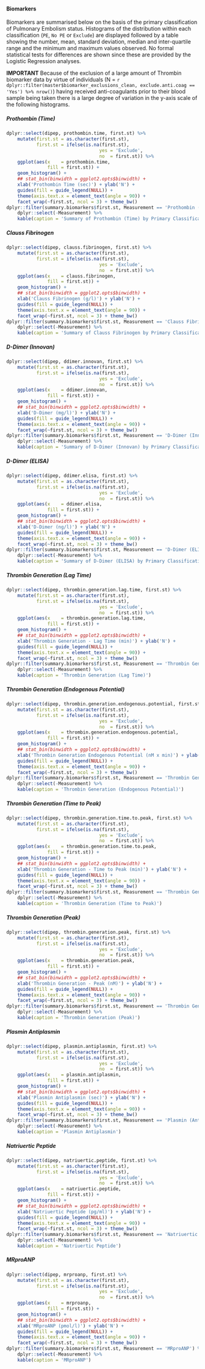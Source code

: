 #### Biomarkers  {.tabset .tabset-fade .tabset-pills}

Biomarkers are summarised below on the basis of the primary classification of Pulmonary Embolism status.  Histograms of the distribution within each classification (`PE`, `No PE` or `Exclude`) are displayed followed by a table showing the number, mean, standard deviation, median and inter-quartile range and the minimum and maximum values observed.  No formal statistical tests for differences are shown since these are provided by the Logistic Regression analyses.

**IMPORTANT** Because of the exclusion of a large amount of Thrombin biomarker data by virtue of individuals (N = `r dplyr::filter(master$biomarker_exclusions_clean, exclude.anti.coag == 'Yes') %>% nrow()`) having received anti-coagulants prior to their blood sample being taken there is a large degree of variation in the y-axis scale of the following histograms.

##### Prothombin (Time)

```r
dplyr::select(dipep, prothombin.time, first.st) %>%
    mutate(first.st = as.character(first.st),
           first.st = ifelse(is.na(first.st),
                                  yes = 'Exclude',
                                  no  = first.st)) %>%
    ggplot(aes(x    = prothombin.time,
               fill = first.st)) +
    geom_histogram() +
    ## stat_bin(binwidth = ggplot2.opts$binwidth) +
    xlab('Prothombin Time (sec)') + ylab('N') +
    guides(fill = guide_legend(NULL)) +
    theme(axis.text.x = element_text(angle = 90)) +
    facet_wrap(~first.st, ncol = 3) + theme_bw()
dplyr::filter(summary.biomarkers$first.st, Measurement == 'Prothombin (Time)') %>%
    dplyr::select(-Measurement) %>%
    kable(caption = 'Summary of Prothombin (Time) by Primary Classification')

```

##### Clauss Fibrinogen

```r
dplyr::select(dipep, clauss.fibrinogen, first.st) %>%
    mutate(first.st = as.character(first.st),
           first.st = ifelse(is.na(first.st),
                                  yes = 'Exclude',
                                  no  = first.st)) %>%
    ggplot(aes(x    = clauss.fibrinogen,
               fill = first.st)) +
    geom_histogram() +
    ## stat_bin(binwidth = ggplot2.opts$binwidth) +
    xlab('Clauss Fibrinogen (g/l)') + ylab('N') +
    guides(fill = guide_legend(NULL)) +
    theme(axis.text.x = element_text(angle = 90)) +
    facet_wrap(~first.st, ncol = 3) + theme_bw()
dplyr::filter(summary.biomarkers$first.st, Measurement == 'Clauss Fibrinogen') %>%
    dplyr::select(-Measurement) %>%
    kable(caption = 'Summary of Clauss Fibrinogen by Primary Classification')

```

##### D-Dimer (Innovan)

```r
dplyr::select(dipep, ddimer.innovan, first.st) %>%
    mutate(first.st = as.character(first.st),
           first.st = ifelse(is.na(first.st),
                                  yes = 'Exclude',
                                  no  = first.st)) %>%
    ggplot(aes(x    = ddimer.innovan,
               fill = first.st)) +
    geom_histogram() +
    ## stat_bin(binwidth = ggplot2.opts$binwidth) +
    xlab('D-Dimer (mg/l)') + ylab('N') +
    guides(fill = guide_legend(NULL)) +
    theme(axis.text.x = element_text(angle = 90)) +
    facet_wrap(~first.st, ncol = 3) + theme_bw()
dplyr::filter(summary.biomarkers$first.st, Measurement == 'D-Dimer (Innovan)') %>%
    dplyr::select(-Measurement) %>%
    kable(caption = 'Summary of D-Dimer (Innovan) by Primary Classification')

```

##### D-Dimer (ELISA)

```r
dplyr::select(dipep, ddimer.elisa, first.st) %>%
    mutate(first.st = as.character(first.st),
           first.st = ifelse(is.na(first.st),
                                  yes = 'Exclude',
                                  no  = first.st)) %>%
    ggplot(aes(x    = ddimer.elisa,
               fill = first.st)) +
    geom_histogram() +
    ## stat_bin(binwidth = ggplot2.opts$binwidth) +
    xlab('D-Dimer (ng/l)') + ylab('N') +
    guides(fill = guide_legend(NULL)) +
    theme(axis.text.x = element_text(angle = 90)) +
    facet_wrap(~first.st, ncol = 3) + theme_bw()
dplyr::filter(summary.biomarkers$first.st, Measurement == 'D-Dimer (ELISA)') %>%
    dplyr::select(-Measurement) %>%
    kable(caption = 'Summary of D-Dimer (ELISA) by Primary Classification')

```

##### Thrombin Generation (Lag Time)

```r
dplyr::select(dipep, thrombin.generation.lag.time, first.st) %>%
    mutate(first.st = as.character(first.st),
           first.st = ifelse(is.na(first.st),
                                  yes = 'Exclude',
                                  no  = first.st)) %>%
    ggplot(aes(x    = thrombin.generation.lag.time,
               fill = first.st)) +
    geom_histogram() +
    ## stat_bin(binwidth = ggplot2.opts$binwidth) +
    xlab('Thrombin Generation - Lag Time (min)') + ylab('N') +
    guides(fill = guide_legend(NULL)) +
    theme(axis.text.x = element_text(angle = 90)) +
    facet_wrap(~first.st, ncol = 3) + theme_bw()
dplyr::filter(summary.biomarkers$first.st, Measurement == 'Thrombin Generation (Lag Time)') %>%
    dplyr::select(-Measurement) %>%
    kable(caption = 'Thrombin Generation (Lag Time)')

```

##### Thrombin Generation (Endogenous Potential)

```r
dplyr::select(dipep, thrombin.generation.endogenous.potential, first.st) %>%
    mutate(first.st = as.character(first.st),
           first.st = ifelse(is.na(first.st),
                                  yes = 'Exclude',
                                  no  = first.st)) %>%
    ggplot(aes(x    = thrombin.generation.endogenous.potential,
               fill = first.st)) +
    geom_histogram() +
    ## stat_bin(binwidth = ggplot2.opts$binwidth) +
    xlab('Thrombin Generation Endogenous Potential (nM x min)') + ylab('N') +
    guides(fill = guide_legend(NULL)) +
    theme(axis.text.x = element_text(angle = 90)) +
    facet_wrap(~first.st, ncol = 3) + theme_bw()
dplyr::filter(summary.biomarkers$first.st, Measurement == 'Thrombin Generation (Endogenous Potential)') %>%
    dplyr::select(-Measurement) %>%
    kable(caption = 'Thrombin Generation (Endogenous Potential)')

```

##### Thrombin Generation (Time to Peak)

```r
dplyr::select(dipep, thrombin.generation.time.to.peak, first.st) %>%
    mutate(first.st = as.character(first.st),
           first.st = ifelse(is.na(first.st),
                                  yes = 'Exclude',
                                  no  = first.st)) %>%
    ggplot(aes(x    = thrombin.generation.time.to.peak,
               fill = first.st)) +
    geom_histogram() +
    ## stat_bin(binwidth = ggplot2.opts$binwidth) +
    xlab('Thrombin Generation - Time to Peak (min)') + ylab('N') +
    guides(fill = guide_legend(NULL)) +
    theme(axis.text.x = element_text(angle = 90)) +
    facet_wrap(~first.st, ncol = 3) + theme_bw()
dplyr::filter(summary.biomarkers$first.st, Measurement == 'Thrombin Generation (Time to Peak)') %>%
    dplyr::select(-Measurement) %>%
    kable(caption = 'Thrombin Generation (Time to Peak)')

```

##### Thrombin Generation (Peak)

```r
dplyr::select(dipep, thrombin.generation.peak, first.st) %>%
    mutate(first.st = as.character(first.st),
           first.st = ifelse(is.na(first.st),
                                  yes = 'Exclude',
                                  no  = first.st)) %>%
    ggplot(aes(x    = thrombin.generation.peak,
               fill = first.st)) +
    geom_histogram() +
    ## stat_bin(binwidth = ggplot2.opts$binwidth) +
    xlab('Thrombin Generation - Peak (nM)') + ylab('N') +
    guides(fill = guide_legend(NULL)) +
    theme(axis.text.x = element_text(angle = 90)) +
    facet_wrap(~first.st, ncol = 3) + theme_bw()
dplyr::filter(summary.biomarkers$first.st, Measurement == 'Thrombin Generation (Peak)') %>%
    dplyr::select(-Measurement) %>%
    kable(caption = 'Thrombin Generation (Peak)')

```

##### Plasmin Antiplasmin

```r
dplyr::select(dipep, plasmin.antiplasmin, first.st) %>%
    mutate(first.st = as.character(first.st),
           first.st = ifelse(is.na(first.st),
                                  yes = 'Exclude',
                                  no  = first.st)) %>%
    ggplot(aes(x    = plasmin.antiplasmin,
               fill = first.st)) +
    geom_histogram() +
    ## stat_bin(binwidth = ggplot2.opts$binwidth) +
    xlab('Plasmin Antiplasmin (sec)') + ylab('N') +
    guides(fill = guide_legend(NULL)) +
    theme(axis.text.x = element_text(angle = 90)) +
    facet_wrap(~first.st, ncol = 3) + theme_bw()
dplyr::filter(summary.biomarkers$first.st, Measurement == 'Plasmin (Antiplasmin)') %>%
    dplyr::select(-Measurement) %>%
    kable(caption = 'Plasmin Antiplasmin')

```


##### Natriuertic Peptide

```r
dplyr::select(dipep, natriuertic.peptide, first.st) %>%
    mutate(first.st = as.character(first.st),
           first.st = ifelse(is.na(first.st),
                                  yes = 'Exclude',
                                  no  = first.st)) %>%
    ggplot(aes(x    = natriuertic.peptide,
               fill = first.st)) +
    geom_histogram() +
    ## stat_bin(binwidth = ggplot2.opts$binwidth) +
    xlab('Natriuertic Peptide (pg/ml)') + ylab('N') +
    guides(fill = guide_legend(NULL)) +
    theme(axis.text.x = element_text(angle = 90)) +
    facet_wrap(~first.st, ncol = 3) + theme_bw()
dplyr::filter(summary.biomarkers$first.st, Measurement == 'Natriuertic Peptide') %>%
    dplyr::select(-Measurement) %>%
    kable(caption = 'Natriuertic Peptide')

```

##### MRproANP

```r
dplyr::select(dipep, mrproanp, first.st) %>%
    mutate(first.st = as.character(first.st),
           first.st = ifelse(is.na(first.st),
                                  yes = 'Exclude',
                                  no  = first.st)) %>%
    ggplot(aes(x    = mrproanp,
               fill = first.st)) +
    geom_histogram() +
    ## stat_bin(binwidth = ggplot2.opts$binwidth) +
    xlab('MRproANP (pmol/l)') + ylab('N') +
    guides(fill = guide_legend(NULL)) +
    theme(axis.text.x = element_text(angle = 90)) +
    facet_wrap(~first.st, ncol = 3) + theme_bw()
dplyr::filter(summary.biomarkers$first.st, Measurement == 'MRproANP') %>%
    dplyr::select(-Measurement) %>%
    kable(caption = 'MRproANP')

```
